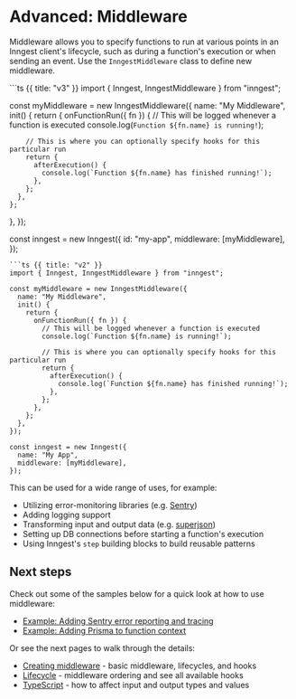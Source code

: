 # Advanced: Middleware <VersionBadge version="v2.0.0+" />

Middleware allows you to specify functions to run at various points in an Inngest client's lifecycle, such as during a function's execution or when sending an event. Use the `InngestMiddleware` class to define new middleware.

<CodeGroup>
```ts {{ title: "v3" }}
import { Inngest, InngestMiddleware } from "inngest";

const myMiddleware = new InngestMiddleware({
  name: "My Middleware",
  init() {
    return {
      onFunctionRun({ fn }) {
        // This will be logged whenever a function is executed
        console.log(`Function ${fn.name} is running!`);

        // This is where you can optionally specify hooks for this particular run
        return {
          afterExecution() {
            console.log(`Function ${fn.name} has finished running!`);
          },
        };
      },
    };
  },
});

const inngest = new Inngest({
  id: "my-app",
  middleware: [myMiddleware],
});
```
```ts {{ title: "v2" }}
import { Inngest, InngestMiddleware } from "inngest";

const myMiddleware = new InngestMiddleware({
  name: "My Middleware",
  init() {
    return {
      onFunctionRun({ fn }) {
        // This will be logged whenever a function is executed
        console.log(`Function ${fn.name} is running!`);

        // This is where you can optionally specify hooks for this particular run
        return {
          afterExecution() {
            console.log(`Function ${fn.name} has finished running!`);
          },
        };
      },
    };
  },
});

const inngest = new Inngest({
  name: "My App",
  middleware: [myMiddleware],
});
```
</CodeGroup>

This can be used for a wide range of uses, for example:

- Utilizing error-monitoring libraries (e.g. [Sentry](https://sentry.io/))
- Adding logging support
- Transforming input and output data (e.g. [superjson](https://github.com/blitz-js/superjson))
- Setting up DB connections before starting a function's execution
- Using Inngest's `step` building blocks to build reusable patterns

## Next steps

Check out some of the samples below for a quick look at how to use middleware:

- [Example: Adding Sentry error reporting and tracing](/docs/reference/middleware/examples#adding-sentry-error-reporting-and-tracing)
- [Example: Adding Prisma to function context](/docs/reference/middleware/examples#adding-prisma-to-function-context)

Or see the next pages to walk through the details:

- [Creating middleware](/docs/reference/middleware/create) - basic middleware, lifecycles, and hooks
- [Lifecycle](/docs/reference/middleware/lifecycle) - middleware ordering and see all available hooks
- [TypeScript](/docs/reference/middleware/typescript) - how to affect input and output types and values
